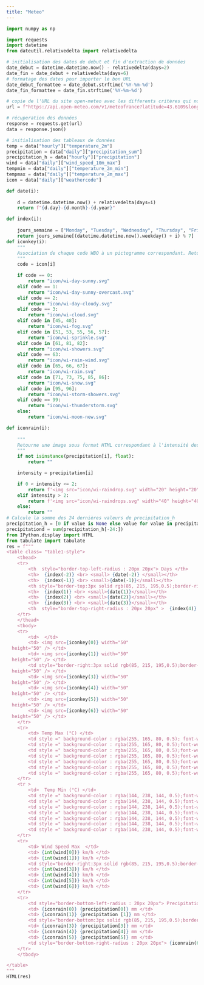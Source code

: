 ```yaml
---
title: "Meteo"
---
```

```python
import numpy as np

import requests
import datetime
from dateutil.relativedelta import relativedelta

# initialisation des dates de debut et fin d'extraction de données
date_debut = datetime.datetime.now() - relativedelta(days=2)
date_fin = date_debut + relativedelta(days=6)
# formatage des dates pour importer le bon URL
date_debut_formattee = date_debut.strftime('%Y-%m-%d') 
date_fin_formattee = date_fin.strftime('%Y-%m-%d')  

# copie de l'URL du site open-meteo avec les differents critères qui nous interessent
url = f"https://api.open-meteo.com/v1/meteofrance?latitude=43.6109&longitude=3.8763&hourly=temperature_2m,weathercode,precipitation&daily=weathercode,temperature_2m_max,temperature_2m_min,wind_speed_10m_max,precipitation_sum&timezone=Europe%2FLondon&start_date={date_debut_formattee}&end_date={date_fin_formattee}"

# récuperation des données
response = requests.get(url)
data = response.json()

# initialisation des tableaux de données
temp = data["hourly"]["temperature_2m"]
precipitation = data["daily"]["precipitation_sum"]
precipitation_h = data["hourly"]["precipitation"]
wind = data["daily"]["wind_speed_10m_max"]
tempmin = data["daily"]["temperature_2m_min"]
tempmax = data["daily"]["temperature_2m_max"]
icon = data["daily"]["weathercode"]

def date(i):
    
    d = datetime.datetime.now() + relativedelta(days=i)
    return f"{d.day}-{d.month}-{d.year}"

def index(i):
    
    jours_semaine = ["Monday", "Tuesday", "Wednesday", "Thursday", "Friday", "Saturday", "Sunday"]
    return jours_semaine[(datetime.datetime.now().weekday() + i) % 7]  
def iconkey(i):
    """
    Association de chaque code WBO à un pictogramme correspondant. Retourne le chemin d'accès au pictogramme par une chaîne de caractères. Version daily.
    """
    code = icon[i]

    if code == 0:
        return "icon/wi-day-sunny.svg"
    elif code == 1:
        return "icon/wi-day-sunny-overcast.svg"
    elif code == 2:
        return "icon/wi-day-cloudy.svg"
    elif code == 3:
        return "icon/wi-cloud.svg"
    elif code in [45, 48]:
        return "icon/wi-fog.svg"
    elif code in [51, 53, 55, 56, 57]:
        return "icon/wi-sprinkle.svg"
    elif code in [61, 81, 82]:
        return "icon/wi-showers.svg"
    elif code == 63:
        return "icon/wi-rain-wind.svg"
    elif code in [65, 66, 67]:
        return "icon/wi-rain.svg"
    elif code in [71, 73, 75, 85, 86]:
        return "icon/wi-snow.svg"
    elif code in [95, 96]:
        return "icon/wi-storm-showers.svg"
    elif code == 99:
        return "icon/wi-thunderstorm.svg"
    else:
        return "icon/wi-moon-new.svg"

def iconrain(i):
    
    """
    Retourne une image sous format HTML correspondant à l'intensité des précipitations.
    """
    if not isinstance(precipitation[i], float):
        return ""

    intensity = precipitation[i]

    if 0 < intensity <= 2:
        return f'<img src="icon/wi-raindrop.svg" width="20" height="20" />'
    elif intensity > 2:
        return f'<img src="icon/wi-raindrops.svg" width="40" height="40" />'
    else:
        return ""  
# Calcule la somme des 24 dernières valeurs de precipitation_h
precipitation_h = [0 if value is None else value for value in precipitation_h]
precipitationd = sum(precipitation_h[-24:])        
from IPython.display import HTML
from tabulate import tabulate
res = f"""
<table class= "table1-style">
    <thead>
    <tr>  
        <th  style="border-top-left-radius : 20px 20px"> Days </th>
        <th>  {index(-2)} <br> <small> {date(-2)} </small></th>
        <th>  {index(-1)} <br> <small>{date(-1)}</small></th>
        <th style="border-top:3px solid rgb(85, 215, 195,0.5);border-right:3px solid rgb(85, 215, 195,0.5);border-left:3px solid rgb(85, 215, 195,0.5)">   <a  style="text-decoration:none"> Today <br> <small>{date(0)}</small> </a></th>
        <th>  {index(1)} <br> <small>{date(1)}</small></th>
        <th>  {index(2)} <br> <small>{date(2)}</small></th>
        <th>  {index(3)} <br> <small>{date(3)}</small></th>
        <th  style="border-top-right-radius : 20px 20px" >  {index(4)} <br> <small>{date(4)}</small></th>
    </tr>
    </thead>
    <tbody>
    <tr> 
        <td>  </td>
        <td> <img src={iconkey(0)} width="50"
  height="50" /> </td>
        <td> <img src={iconkey(1)} width="50"
  height="50" /> </td>
        <td style="border-right:3px solid rgb(85, 215, 195,0.5);border-left:3px solid rgb(85, 215, 195,0.5)"> <img src={iconkey(2)} width="50"
  height="50" /> </td>
        <td> <img src={iconkey(3)} width="50"
  height="50" /> </td>
        <td> <img src={iconkey(4)} width="50"
  height="50" /> </td>
        <td> <img src={iconkey(5)} width="50"
  height="50" /> </td>
        <td> <img src={iconkey(6)} width="50"
  height="50" /> </td>
    </tr>
    <tr> 
        <td> Temp Max (°C) </td>
        <td style =" background-color : rgba(255, 165, 80, 0.5); font-weight: bold;" > {tempmax[0]}°C </td>
        <td style =" background-color : rgba(255, 165, 80, 0.5);font-weight: bold;" > {tempmax[1]}°C </td>
        <td style =" background-color : rgba(255, 165, 80, 0.5);font-weight: bold;border-right:3px solid rgb(85, 215, 195,0.5);border-left:3px solid rgb(85, 215, 195,0.5)" > {tempmax[2]}°C </td>
        <td style =" background-color : rgba(255, 165, 80, 0.5);font-weight: bold;" > {tempmax[3]}°C </td>
        <td style =" background-color : rgba(255, 165, 80, 0.5);font-weight: bold;" > {tempmax[4]}°C </td>
        <td style =" background-color : rgba(255, 165, 80, 0.5);font-weight: bold;" > {tempmax[5]}°C </td>
        <td style =" background-color : rgba(255, 165, 80, 0.5);font-weight: bold;" > {tempmax[6]}°C </td>
    </tr>
    <tr > 
        <td>  Temp Min (°C) </td>
        <td style =" background-color : rgba(144, 238, 144, 0.5);font-weight: bold;" > {tempmin[0]}°C </td>
        <td style =" background-color : rgba(144, 238, 144, 0.5);font-weight: bold;" > {tempmin[1]}°C </td>
        <td style =" background-color : rgba(144, 238, 144, 0.5);font-weight: bold;border-right:3px solid rgb(85, 215, 195,0.5);border-left:3px solid rgb(85, 215, 195,0.5)" > {tempmin[2]}°C </td>
        <td style =" background-color : rgba(144, 238, 144, 0.5);font-weight: bold;" > {tempmin[3]}°C </td>
        <td style =" background-color : rgba(144, 238, 144, 0.5);font-weight: bold;" > {tempmin[4]}°C </td>
        <td style =" background-color : rgba(144, 238, 144, 0.5);font-weight: bold;" > {tempmin[5]}°C </td>
        <td style =" background-color : rgba(144, 238, 144, 0.5);font-weight: bold;" > {tempmin[6]}°C </td>
    </tr>
    <tr> 
        <td> Wind Speed Max  </td>
        <td> {int(wind[0])} km/h </td>
        <td> {int(wind[1])} km/h </td>
        <td style="border-right:3px solid rgb(85, 215, 195,0.5);border-left:3px solid rgb(85, 215, 195,0.5)"> {int(wind[2])} km/h </td>
        <td> {int(wind[3])} km/h </td>
        <td> {int(wind[4])} km/h </td>
        <td> {int(wind[5])} km/h </td>
        <td> {int(wind[6])} km/h </td>
    </tr>
    <tr> 
        <td style="border-bottom-left-radius : 20px 20px"> Precipitation </td>
        <td> {iconrain(0)} {precipitation[0]} mm </td>
        <td> {iconrain(1)} {precipitation [1]} mm </td>
        <td style="border-bottom:3px solid rgb(85, 215, 195,0.5);border-right:3px solid rgb(85, 215, 195,0.5);border-left:3px solid rgb(85, 215, 195,0.5)"> {iconrain(2)} {precipitation[2]} mm </td>
        <td> {iconrain(3)} {precipitation[3]} mm </td>
        <td> {iconrain(4)} {precipitation[4]} mm </td>
        <td> {iconrain(5)} {precipitation[5]} mm </td>
        <td style="border-bottom-right-radius : 20px 20px"> {iconrain(6)} {precipitationd} mm </td>
    </tr>
    </tbody>

</table>
"""
HTML(res)
```

